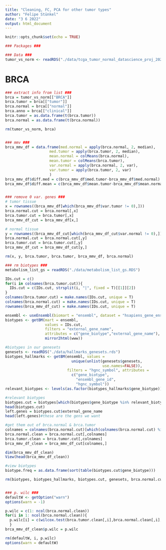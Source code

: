 ```yaml
---
title: "Cleaning, FC, PCA for other tumor types"
author: "Felipe Stünkel"
date: "3 6 2022"
output: html_document
---
```


```r
knitr::opts_chunk$set(echo = TRUE)
```
```r
### Packages ###

### Data ###
tumor_vs_norm <- readRDS("./data/tcga_tumor_normal_datascience_proj_2022.RDS")
```
# BRCA
```r


### extract info from list ###
brca = tumor_vs_norm[["BRCA"]]
brca.tumor = brca[["tumor"]]
brca.normal = brca[["normal"]]
brca.anno = brca[["clinical"]]
brca.tumor = as.data.frame(t(brca.tumor))
brca.normal = as.data.frame(t(brca.normal))

rm(tumor_vs_norm, brca)


### mmv ###
brca_mmv_df = data.frame(med.normal = apply(brca.normal, 2, median),
                    med.tumor = apply(brca.tumor, 2, median),
                    mean.normal = colMeans(brca.normal),
                    mean.tumor = colMeans(brca.tumor),
                    var.normal = apply(brca.normal, 2, var),
                    var.tumor = apply(brca.tumor, 2, var)
                    )
brca_mmv_df$diff.med = c(brca_mmv_df$med.tumor-brca_mmv_df$med.normal)
brca_mmv_df$diff.mean = c(brca_mmv_df$mean.tumor-brca_mmv_df$mean.normal)


### remove 0 var. genes ###
# tumor tissue
x = rownames((brca_mmv_df[which(brca_mmv_df$var.tumor != 0),]))
brca.normal.cut = brca.normal[,x]
brca.tumor.cut = brca.tumor[,x]
brca_mmv_df_cut = brca_mmv_df[x,]

# normal tissue
y = rownames((brca_mmv_df_cut[which(brca_mmv_df_cut$var.normal != 0),]))
brca.normal.cut = brca.normal.cut[,y]
brca.tumor.cut = brca.tumor.cut[,y]
brca_mmv_df_cut = brca_mmv_df_cut[y,]

rm(x, y, brca.tumor, brca.tumor, brca_mmv_df, brca.normal)

```

```r
### rm biotypes ###
metabolism_list_gs = readRDS("./data/metabolism_list_gs.RDS") 

IDs.cut = c()
for(i in colnames(brca.tumor.cut)){
  IDs.cut = c(IDs.cut, strsplit(i, "|", fixed = T)[[1]][2])
}
colnames(brca.tumor.cut) = make.names(IDs.cut, unique = T)
colnames(brca.normal.cut) = make.names(IDs.cut, unique = T)
rownames(brca_mmv_df_cut) = make.names(IDs.cut, unique = T)

ensembl <- useEnsembl(biomart = "ensembl", dataset = "hsapiens_gene_ensembl")
biotypes <- getBM(mart = ensembl,
                  values = IDs.cut,
                  filters = "external_gene_name",
                  attributes = c("gene_biotype","external_gene_name"),
                  mirror2html(www))

#biotypes in our genesets
genesets <- readRDS("./data/hallmarks_genesets.rds")
biotypes_hallmarks <- getBM(ensembl, values =
                              unique(unlist(genesets$genesets,
                                            use.names=FALSE)),
                            filters = "hgnc_symbol", attributes =
                              c("gene_biotype",
                                "ensembl_gene_id",
                                "hgnc_symbol"))
relevant_biotypes <- levels(as.factor(biotypes_hallmarks$gene_biotype))

#relevant biotypes
biotypes.cut = biotypes[which(biotypes$gene_biotype %in% relevant_biotypes),]
head(biotypes.cut)
left.genes = biotypes.cut$external_gene_name
head(left.genes)#these are the gens we want 

#get them out of brca.normal & brca.tumor
colnames = colnames(brca.normal.cut)[which(colnames(brca.normal.cut) %in% left.genes)]
brca.normal.clean = brca.normal.cut[,colnames]
brca.tumor.clean = brca.tumor.cut[,colnames]
brca_mmv_df_clean = brca_mmv_df_cut[colnames,]

dim(brca_mmv_df_clean)
View(head(brca_mmv_df_clean))

#view biotypes
biotype.freq = as.data.frame(sort(table(biotypes.cut$gene_biotype)))

rm(biotypes, biotypes_hallmarks, biotypes.cut, genesets, brca.normal.cut, brca.tumor.cut, brca_mmv_df_cut, colnames, i, IDs.cut, left.genes, relevant_biotypes, metabolism_list_gs, biotype.freq)


### p. wilc ###
defaultW <- getOption("warn")
options(warn = -1)

p.wilc = c(1: ncol(brca.normal.clean))
for(i in 1: ncol(brca.normal.clean)){
  p.wilc[i] = c(wilcox.test(brca.tumor.clean[,i],brca.normal.clean[,i], paired = TRUE, alternative = "two.sided" )$p.value)
  }
brca_mmv_df_clean$p.wilc = p.wilc

rm(defaultW, i, p.wilc)
options(warn = defaultW)


```
```r

```

